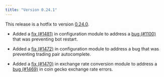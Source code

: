 ```yaml
---
title: "Version 0.24.1"
---
```


This release is a hotfix to version [0.24.0](/release-notes/0.24.0).

- Added a [fix (#1481)](https://github.com/CoinAlpha/hummingbot/pull/1481) in configuration module to address a [bug (#1100)](https://github.com/CoinAlpha/hummingbot/issues/1473) that was preventing bot restart.

- Added a [fix (#1472)](https://github.com/CoinAlpha/hummingbot/pull/1472) in configuration module to address a bug that was preventing trading pair autocomplete.

- Added a [fix (#1470)](https://github.com/CoinAlpha/hummingbot/pull/1470) in exchange rate conversion module to address a [bug (#1469)](https://github.com/CoinAlpha/hummingbot/issues/1469) in coin gecko exchange rate errors.
